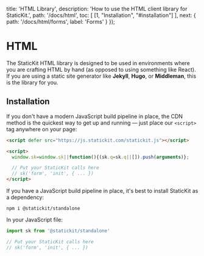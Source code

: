 
  title: 'HTML Library',
  description: 'How to use the HTML client library for StaticKit.',
  path: '/docs/html',
  toc: [
    [1, "Installation", "#installation"]
  ],
  next: {
    path: '/docs/html/forms',
    label: 'Forms'
  }
});

# HTML

The StaticKit HTML library is designed to be used in environments where you are crafting HTML by hand (as opposed to using something like React). If you are using a static site generator like **Jekyll**, **Hugo**, or **Middleman**, this is the library for you.

## Installation

If you don't have a modern JavaScript build pipeline in place, the CDN method is the quickest way to get up and running — just place our `<script>` tag anywhere on your page:

```html
<script defer src="https://js.statickit.com/statickit.js"></script>

<script>
  window.sk=window.sk||function(){(sk.q=sk.q||[]).push(arguments)};

  // Put your StaticKit calls here
  // sk('form', 'init', { ... })
</script>
```

If you have a JavaScript build pipeline in place, it's best to install StaticKit as a dependency:

```shell
npm i @statickit/standalone
```

In your JavaScript file:

```js
import sk from '@statickit/standalone'

// Put your StaticKit calls here
// sk('form', 'init', { ... })
```
